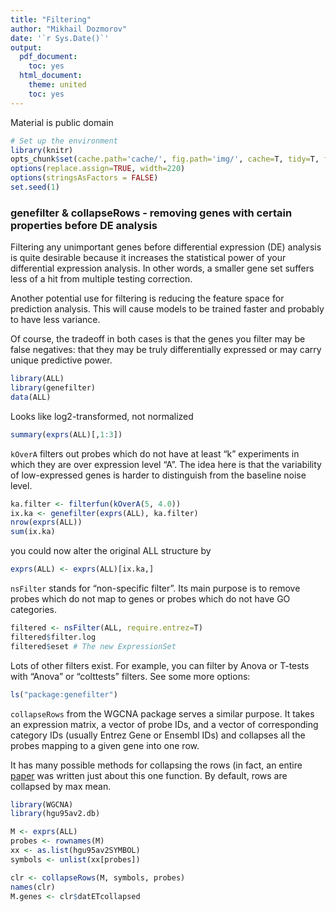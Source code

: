```yaml
---
title: "Filtering"
author: "Mikhail Dozmorov"
date: '`r Sys.Date()`'
output:
  pdf_document:
    toc: yes
  html_document:
    theme: united
    toc: yes
---
```


Material is public domain

```r
# Set up the environment
library(knitr) 
opts_chunk$set(cache.path='cache/', fig.path='img/', cache=T, tidy=T, fig.keep='high', echo=T, dpi=100, out.width=700)
options(replace.assign=TRUE, width=220)
options(stringsAsFactors = FALSE)
set.seed(1)
```

### genefilter & collapseRows - removing genes with certain properties before DE analysis

Filtering any unimportant genes before differential expression (DE) analysis is quite desirable because it increases the statistical power of your differential expression analysis. In other words, a smaller gene set suffers less of a hit from multiple testing correction.

Another potential use for filtering is reducing the feature space for prediction analysis. This will cause models to be trained faster and probably to have less variance.

Of course, the tradeoff in both cases is that the genes you filter may be false negatives: that they may be truly differentially expressed or may carry unique predictive power.

```r
library(ALL)
library(genefilter)
data(ALL)
```

Looks like log2-transformed, not normalized

```r
summary(exprs(ALL)[,1:3])
```

`kOverA` filters out probes which do not have at least "k" experiments in which they are over expression level "A". The idea here is that  the variability of low-expressed genes is harder to distinguish from the baseline noise level.

```r
ka.filter <- filterfun(kOverA(5, 4.0))
ix.ka <- genefilter(exprs(ALL), ka.filter)
nrow(exprs(ALL))
sum(ix.ka)
```

you could now alter the original ALL structure by

```r
exprs(ALL) <- exprs(ALL)[ix.ka,]
```

`nsFilter` stands for "non-specific filter". Its main purpose is to remove probes which do not map to genes or probes which do not have GO categories.

```r
filtered <- nsFilter(ALL, require.entrez=T)
filtered$filter.log
filtered$eset # The new ExpressionSet
```

Lots of other filters exist. For example, you can  filter by Anova or T-tests with "Anova" or "colttests" filters. See some more options:

```r
ls("package:genefilter")
```

`collapseRows` from the WGCNA package serves a similar purpose. It takes an expression matrix, a vector of probe IDs, and a vector of corresponding category IDs (usually Entrez Gene or Ensembl IDs) and collapses all the probes mapping to a given gene into one row.

It has many possible methods for collapsing the rows (in fact, an entire [paper](http://www.biomedcentral.com/1471-2105/12/322) was written just about this one function. By default, rows are collapsed by max mean. 

```r
library(WGCNA)
library(hgu95av2.db)

M <- exprs(ALL)
probes <- rownames(M)
xx <- as.list(hgu95av2SYMBOL)
symbols <- unlist(xx[probes])

clr <- collapseRows(M, symbols, probes)
names(clr)
M.genes <- clr$datETcollapsed
```

